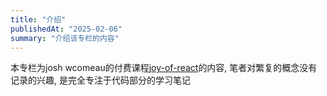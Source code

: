 ```yaml
---
title: "介绍"
publishedAt: "2025-02-06"
summary: "介绍该专栏的内容"
---
```


本专栏为josh wcomeau的付费课程[joy-of-react](https://courses.joshwcomeau.com/joy-of-react)的内容, 笔者对繁复的概念没有记录的兴趣, 是完全专注于代码部分的学习笔记
